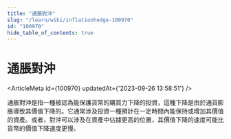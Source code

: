 ```yaml
---
title: "通脹對沖"
slug: "/learn/wiki/inflationhedge-100970"
id: "100970"
hide_table_of_contents: true
---
```



# 通脹對沖

<ArticleMeta id={100970} updatedAt={'2023-09-26 13:58:51'} />
<div className='border-solid border-b border-t-0 my-4 border-[var(--ifm-color-gray-300)]' />

通脹對沖是指一種被認為能保護貨幣的購買力下降的投資，這種下降是由於通貨膨脹導致其價值下降的。它通常涉及投資一種預計在一定時間內能保持或增加其價值的資產。或者，對沖可以涉及在資產中佔據更高的位置，其價值下降的速度可能比貨幣的價值下降速度更慢。
